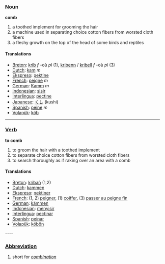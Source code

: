 === Noun ===
'''comb'''

# a toothed implement for grooming the hair
# a machine used in separating choice cotton fibers from worsted cloth fibers
# a fleshy growth on the top of the head of some birds and reptiles

==== Translations ====
*[[Breton]]: [[krib]] ''f'' -où ''pl'' (1), [[kribenn]] / [[kribell]] ''f'' -où ''pl'' (3)
*[[Dutch]]: [[kam]] ''m''
*[[Ekspreso]]: [[pektine]]
*[[French]]: [[peigne]] ''m''
*[[German]]: [[Kamm]] ''m''
*[[Indonesian]]: [[sisir]]
*[[Interlingua]]: [[pectine]]
*[[Japanese]]: [[くし]] (kushi)
*[[Spanish]]: [[peine]] ''m''
*[[Volapük]]: [[köb]]


----

=== [[Verb]] ===

'''to comb'''

# to groom the hair with a toothed implement
# to separate choice cotton fibers from worsted cloth fibers
# to search thoroughly as if raking over an area with a comb

==== Translations ====
*[[Breton]]: [[kribañ]] (1,2)
*[[Dutch]]: [[kammen]]
*[[Ekspreso]]: [[pektiner]]
*[[French]]: (1, 2) [[peigner]], (1) [[coiffer]], (3) [[passer au peigne fin]]
*[[German]]: [[kämmen]]
*[[Indonesian]]: [[sisir|menyisir]]
*[[Interlingua]]: [[pectinar]]
*[[Spanish]]: [[peinar]]
*[[Volapük]]: [[köbön]]

---- 

=== [[Abbreviation]] ===
# short for ''[[combination]]''